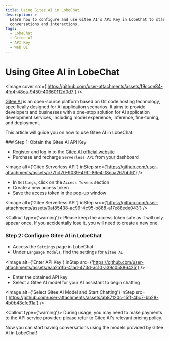 ```yaml
---
title: Using Gitee AI in LobeChat
description: >-
  Learn how to configure and use Gitee AI's API Key in LobeChat to start
  conversations and interactions.
tags:
  - LobeChat
  - Gitee AI
  - API Key
  - Web UI
---
```


# Using Gitee AI in LobeChat

<Image cover src={'https://github.com/user-attachments/assets/f9ccce84-4fd4-48ca-9450-40660112d0d7'} />

[Gitee AI](https://ai.gitee.com/) is an open-source platform based on Git code hosting technology, specifically designed for AI application scenarios. It aims to provide developers and businesses with a one-stop solution for AI application development services, including model experience, inference, fine-tuning, and deployment.

This article will guide you on how to use Gitee AI in LobeChat.

<Steps>
  ### Step 1: Obtain the Gitee AI API Key

  - Register and log in to the [Gitee AI official website](https://ai.gitee.com/)
  - Purchase and recharge `Serverless API` from your dashboard

  <Image alt={'Gitee Serverless API'} inStep src={'https://github.com/user-attachments/assets/c77fcf70-9039-49ff-86e4-f8eaa267bbf6'} />

  - In `Settings`, click on the `Access Tokens` section
  - Create a new access token
  - Save the access token in the pop-up window

  <Image alt={'Gitee Serverless API'} inStep src={'https://github.com/user-attachments/assets/0af85438-ac99-4c95-b888-a17e88ede043'} />

  <Callout type={'warning'}>
    Please keep the access token safe as it will only appear once. If you accidentally lose it, you
    will need to create a new one.
  </Callout>

  ### Step 2: Configure Gitee AI in LobeChat

  - Access the `Settings` page in LobeChat
  - Under `Language Models`, find the settings for `Gitee AI`

  <Image alt={'Enter API Key'} inStep src={'https://github.com/user-attachments/assets/eaa2a1fb-41ad-473d-ac10-a39c05886425'} />

  - Enter the obtained API key
  - Select a Gitee AI model for your AI assistant to begin chatting

  <Image alt={'Select Gitee AI Model and Start Chatting'} inStep src={'https://github.com/user-attachments/assets/ab87120c-15ff-4bc7-bb28-4b0b43cfe91a'} />

  <Callout type={'warning'}>
    During usage, you may need to make payments to the API service provider; please refer to Gitee
    AI's relevant pricing policy.
  </Callout>
</Steps>

Now you can start having conversations using the models provided by Gitee AI in LobeChat!
